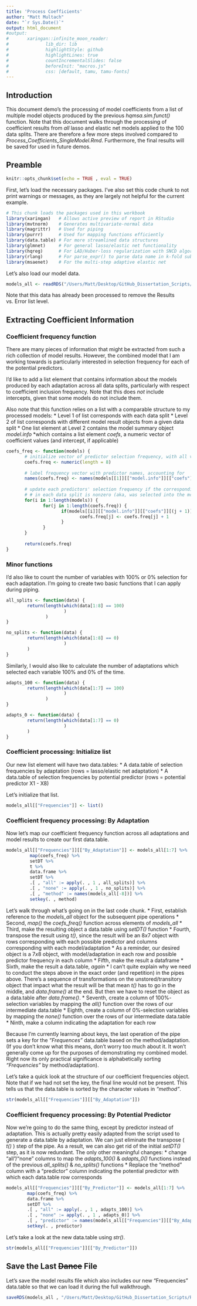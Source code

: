 ```yaml
---
title: 'Process Coefficients'
author: "Matt Multach"
date: "`r Sys.Date()`"
output: html_document
#output: 
#       xaringan::infinite_moon_reader:
#              lib_dir: lib
#              highlightStyle: github
#              highlightLines: true
#              countIncrementalSlides: false
#              beforeInit: "macros.js"
#              css: [default, tamu, tamu-fonts]
---
```


## Introduction

This document demo's the processing of model coefficients from a list of multiple model objects produced by the previous _hqmsa.sim.funct()_ function. Note that this document walks through the processing of coefficient results from _all_ lasso and elastic net models applied to the 100 data splits. There are therefore a few more steps involved compared to _Process_Coefficients_SingleModel.Rmd_. Furthermore, the final results will be saved for used in future demos.

## Preamble

```r
knitr::opts_chunk$set(echo = TRUE , eval = TRUE)
```

First, let's load the necessary packages. I've also set this code chunk to not print warnings or messages, as they are largely not helpful for the current example.

```r
# This chunk loads the packages used in this workbook
library(xaringan)   # Allows active preview of report in RStudio
library(mvtnorm)    # Generates multivariate-normal data
library(magrittr)   # Used for piping
library(purrr)      # Used for mapping functions efficiently
library(data.table) # For more streamlined data structures
library(glmnet)     # For general lasso/elastic net functionality
library(hqreg)      # For LAD/Huber-loss regularization with SNCD algorithm
library(rlang)      # For parse_expr() to parse data name in k-fold subsetting functions
library(msaenet)    # For the multi-step adaptive elastic net
```


Let's also load our model data.

```r
models_all <- readRDS("/Users/Matt/Desktop/GitHub_Dissertation_Scripts/Robust_Lasso_ElasticNet/Datasets/models100.RData")
```

Note that this data has already been processed to remove the Results vs. Error list level.

## Extracting Coefficient Information

### Coefficient frequency function

There are many pieces of information that might be extracted from such a rich collection of model results. However, the combined model that I am working towards is particularly interested in selection frequency for each of the potential predictors. 

I'd like to add a list element that contains information about the models produced by each adaptation across all data splits, particularly with respect to coefficient inclusion frequency. Note that this does *not* include intercepts, given that some models do not include them.

Also note that this function relies on a list with a comparable structure to my processed models:
 * Level 1 of list corresponds with each data split
 * Level 2 of list corresponds with different model result objects from a given data split
   * One list element at Level 2 contains the model summary object _model.info_
     *which contains a list element _coefs_, a numeric vector of coefficient values (and intercept, if applicable)

```r
coefs_freq <- function(models) {
       # initialize vector of predictor selection frequency, with all values set to 0
       coefs.freq <- numeric(length = 8)
       
       # label frequency vector with predictor names, accounting for 
       names(coefs.freq) <- names(models[[1]][["model.info"]][["coefs"]][-1])
       
       # update each predictors' selection frequency if the corresponding coefficient value
       # # in each data split is nonzero (aka, was selected into the model)
       for(i in 1:length(models)) {
              for(j in 1:length(coefs.freq)) {
                     if(models[[i]][["model.info"]][["coefs"]][(j + 1)] != 0) {
                            coefs.freq[j] <- coefs.freq[j] + 1
                     }
              }
       }
       
       return(coefs.freq)       
}
```

### Minor functions

I'd also like to count the number of variables with $100\%$ or $0\%$ selection for each adaptation. I'm going to create two basic functions that I can apply during piping.

```r
all_splits <- function(data) {
        return(length(which(data[1:8] == 100)
                      )
               )
}
```

```r
no_splits <- function(data) {
        return(length(which(data[1:8] == 0)
                      )
        )
}
```

Similarly, I would also like to calculate the number of adaptations which selected each variable $100\%$ and $0\%$ of the time.

```r
adapts_100 <- function(data) {
        return(length(which(data[1:7] == 100)
                      )
               )
}
```

```r
adapts_0 <- function(data) {
        return(length(which(data[1:7] == 0)
                      )
        )
}
```

### Coefficient processing: Initialize list

Our new list element will have two data.tables:
 * A data.table of selection frequencies by adaptation (rows = lasso/elastic net adaptation)
 * A data.table of selection frequencies by potential predictor (rows = potential predictor X1 - X8) 

Let's initialize that list.

```r
models_all[["Frequencies"]] <- list()
```

### Coefficient frequency processing: By Adaptation

Now let's map our coefficient frequency function across all adaptations and model results to create our first data.table.

```r
models_all[["Frequencies"]][["By_Adaptation"]] <- models_all[1:7] %>%
         map(coefs_freq) %>%
         setDT %>%
         t %>%
         data.frame %>%
         setDT %>%
         .[ , "all" := apply(. , 1 , all_splits)] %>%
         .[ , "none" := apply(. , 1 , no_splits)] %>%
         .[ , "method" := names(models_all[-8])] %>%
         setkey(. , method) 
```

Let's walk through what's going on in the last code chunk. 
  * First, establish reference to the _models_all_ object for the subsequent pipe operations
  * Second, _map()_ the _coefs_freq()_ function across elements of _models_all_
  * Third, make the resulting object a data.table using _setDT()_ function
  * Fourth, transpose the result using _t()_, since the result will be an $8 x 7$ object with rows corresponding with each possible predictor and columns corresponding with each model/adaptation
    * As a reminder, our desired object is a $7 x 8$ object, with model/adaptation in each row and possible predictor frequency in each column
  * Fifth, make the result a dataframe
  * Sixth, make the result a data.table, _again_
    * I can't quite explain why we need to conduct the steps above in the exact order (and repetition) in the pipes above. There's a sequence of transformations on the unstored/transitory object that impact what the result will be that mean _t()_ has to go in the middle, and _data.frame()_ at the end. But then we have to reset the object as a data.table after _data.frame()_.
  * Seventh, create a column of $100\%$-selection variables by mapping the _all()_ function over the rows of our intermediate data.table
  * Eighth, create a column of $0\%$-selection variables by mapping the _none()_ function over the rows of our intermediate data.table
  * Ninth, make a column indicating the adaptation for each row

Because I'm currently learning about keys, the last operation of the pipe sets a key for the _"Frequences"_ data.table based on the method/adaptation. (If you don't know what this means, don't worry too much about it. It won't generally come up for the purposes of demonstrating my combined model. Right now its only practical significance is alphabetically sorting _"Frequencies"_ by method/adaptation).

Let's take a quick look at the structure of our coefficient frequencies object. Note that if we had not set the key, the final line would not be present. This tells us that the data.table is sorted by the character values in _"method"_.

```r
str(models_all[["Frequencies"]][["By_Adaptation"]])
```

### Coefficient frequency processing: By Potential Predictor

Now we're going to do the same thing, except by predictor instead of adaptation. This is actually pretty easily adapted from the script used to generate a data.table by adaptation. We can just eliminate the transpose ( _t()_ ) step of the pipe. As a result, we can also get rid of the initial _setDT()_ step, as it is now redundant. The only other meaningful changes:
  * change "all"/"none" columns to map the _adapts_100()_ & _adapts_0()_ functions instead of the previous _all_splits()_ & _no_splits()_ functions
  * Replace the "method" column with a "predictor" column indicating the potential predictor with which each data.table row corresponds

```r
models_all[["Frequencies"]][["By_Predictor"]] <- models_all[1:7] %>%
        map(coefs_freq) %>%
        data.frame %>%
        setDT %>%
        .[ , "all" := apply(. , 1 , adapts_100)] %>%
        .[ , "none" := apply(. , 1 , adapts_0)] %>%
        .[ , "predictor" := names(models_all[["Frequencies"]][["By_Adaptation"]])[1:8]] %>%
        setkey(. , predictor) 
```

Let's take a look at the new data.table using _str()_.

```r
str(models_all[["Frequencies"]][["By_Predictor"]])
```

## Save the Last ~~Dance~~ File

Let's save the model results file which also includes our new "Frequencies" data.table so that we can load it during the full walkthrough.

```r
saveRDS(models_all , "/Users/Matt/Desktop/GitHub_Dissertation_Scripts/Robust_Lasso_ElasticNet/Datasets/models100_plus_freqs.RData")
```
